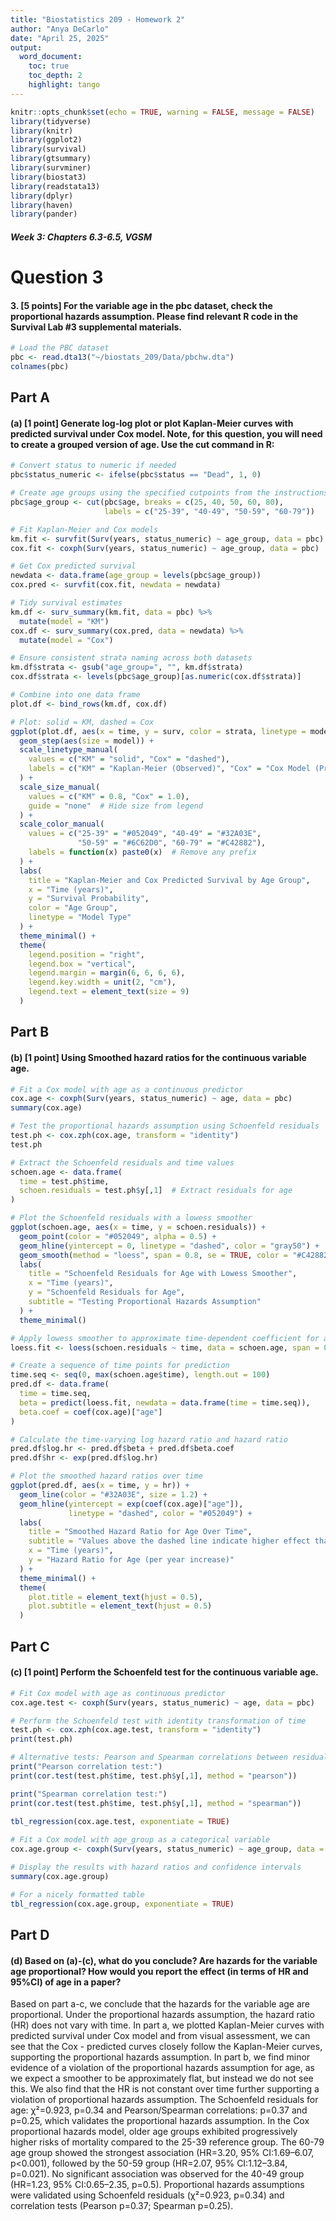 ```yaml
---
title: "Biostatistics 209 - Homework 2"
author: "Anya DeCarlo"
date: "April 25, 2025"
output:
  word_document:
    toc: true
    toc_depth: 2
    highlight: tango
---
```


```r
knitr::opts_chunk$set(echo = TRUE, warning = FALSE, message = FALSE)
library(tidyverse)
library(knitr)
library(ggplot2)
library(survival)
library(gtsummary)
library(survminer)
library(biostat3)
library(readstata13)
library(dplyr)
library(haven)
library(pander)
```

#####  Week 3: Chapters 6.3-6.5, VGSM

# Question 3
#### 3. [5 points] For the variable age in the pbc dataset, check the proportional hazards assumption. Please find relevant R code in the Survival Lab #3 supplemental materials. 
```r
# Load the PBC dataset
pbc <- read.dta13("~/biostats_209/Data/pbchw.dta")
colnames(pbc)
```


## Part A
#### (a)	[1 point] Generate log-log plot or plot Kaplan-Meier curves with predicted survival under Cox model.  Note, for this question, you will need to create a grouped version of age. Use the cut command in R: 
```r

# Convert status to numeric if needed
pbc$status_numeric <- ifelse(pbc$status == "Dead", 1, 0)

# Create age groups using the specified cutpoints from the instructions
pbc$age_group <- cut(pbc$age, breaks = c(25, 40, 50, 60, 80), 
                     labels = c("25-39", "40-49", "50-59", "60-79"))

# Fit Kaplan-Meier and Cox models
km.fit <- survfit(Surv(years, status_numeric) ~ age_group, data = pbc)
cox.fit <- coxph(Surv(years, status_numeric) ~ age_group, data = pbc)

# Get Cox predicted survival
newdata <- data.frame(age_group = levels(pbc$age_group))
cox.pred <- survfit(cox.fit, newdata = newdata)

# Tidy survival estimates
km.df <- surv_summary(km.fit, data = pbc) %>%
  mutate(model = "KM")
cox.df <- surv_summary(cox.pred, data = newdata) %>%
  mutate(model = "Cox")

# Ensure consistent strata naming across both datasets
km.df$strata <- gsub("age_group=", "", km.df$strata)
cox.df$strata <- levels(pbc$age_group)[as.numeric(cox.df$strata)]

# Combine into one data frame
plot.df <- bind_rows(km.df, cox.df)

# Plot: solid = KM, dashed = Cox
ggplot(plot.df, aes(x = time, y = surv, color = strata, linetype = model)) +
  geom_step(aes(size = model)) +
  scale_linetype_manual(
    values = c("KM" = "solid", "Cox" = "dashed"),
    labels = c("KM" = "Kaplan-Meier (Observed)", "Cox" = "Cox Model (Predicted)")
  ) +
  scale_size_manual(
    values = c("KM" = 0.8, "Cox" = 1.0),
    guide = "none"  # Hide size from legend
  ) +
  scale_color_manual(
    values = c("25-39" = "#052049", "40-49" = "#32A03E", 
               "50-59" = "#6C62D0", "60-79" = "#C42882"),
    labels = function(x) paste0(x)  # Remove any prefix
  ) +
  labs(
    title = "Kaplan-Meier and Cox Predicted Survival by Age Group",
    x = "Time (years)",
    y = "Survival Probability",
    color = "Age Group",
    linetype = "Model Type"
  ) +
  theme_minimal() +
  theme(
    legend.position = "right",
    legend.box = "vertical",
    legend.margin = margin(6, 6, 6, 6),
    legend.key.width = unit(2, "cm"),
    legend.text = element_text(size = 9)
  )
```


## Part B
#### (b) [1 point] Using Smoothed hazard ratios for the continuous variable age.
```r
# Fit a Cox model with age as a continuous predictor
cox.age <- coxph(Surv(years, status_numeric) ~ age, data = pbc)
summary(cox.age)

# Test the proportional hazards assumption using Schoenfeld residuals
test.ph <- cox.zph(cox.age, transform = "identity")
test.ph

# Extract the Schoenfeld residuals and time values
schoen.age <- data.frame(
  time = test.ph$time,
  schoen.residuals = test.ph$y[,1]  # Extract residuals for age
)

# Plot the Schoenfeld residuals with a lowess smoother
ggplot(schoen.age, aes(x = time, y = schoen.residuals)) +
  geom_point(color = "#052049", alpha = 0.5) +
  geom_hline(yintercept = 0, linetype = "dashed", color = "gray50") +
  geom_smooth(method = "loess", span = 0.8, se = TRUE, color = "#C42882") +
  labs(
    title = "Schoenfeld Residuals for Age with Lowess Smoother",
    x = "Time (years)",
    y = "Schoenfeld Residuals for Age",
    subtitle = "Testing Proportional Hazards Assumption"
  ) +
  theme_minimal()

# Apply lowess smoother to approximate time-dependent coefficient for age
loess.fit <- loess(schoen.residuals ~ time, data = schoen.age, span = 0.8)

# Create a sequence of time points for prediction
time.seq <- seq(0, max(schoen.age$time), length.out = 100)
pred.df <- data.frame(
  time = time.seq,
  beta = predict(loess.fit, newdata = data.frame(time = time.seq)),
  beta.coef = coef(cox.age)["age"]
)

# Calculate the time-varying log hazard ratio and hazard ratio
pred.df$log.hr <- pred.df$beta + pred.df$beta.coef
pred.df$hr <- exp(pred.df$log.hr)

# Plot the smoothed hazard ratios over time
ggplot(pred.df, aes(x = time, y = hr)) +
  geom_line(color = "#32A03E", size = 1.2) +
  geom_hline(yintercept = exp(coef(cox.age)["age"]), 
             linetype = "dashed", color = "#052049") +
  labs(
    title = "Smoothed Hazard Ratio for Age Over Time",
    subtitle = "Values above the dashed line indicate higher effect than average",
    x = "Time (years)",
    y = "Hazard Ratio for Age (per year increase)"
  ) +
  theme_minimal() +
  theme(
    plot.title = element_text(hjust = 0.5),
    plot.subtitle = element_text(hjust = 0.5)
  )
```

## Part C
#### (c)	[1 point] Perform the Schoenfeld test for the continuous variable age.

```r
# Fit Cox model with age as continuous predictor
cox.age.test <- coxph(Surv(years, status_numeric) ~ age, data = pbc)

# Perform the Schoenfeld test with identity transformation of time
test.ph <- cox.zph(cox.age.test, transform = "identity")
print(test.ph)

# Alternative tests: Pearson and Spearman correlations between residuals and time
print("Pearson correlation test:")
print(cor.test(test.ph$time, test.ph$y[,1], method = "pearson"))

print("Spearman correlation test:")
print(cor.test(test.ph$time, test.ph$y[,1], method = "spearman"))

tbl_regression(cox.age.test, exponentiate = TRUE)
 
# Fit a Cox model with age_group as a categorical variable
cox.age.group <- coxph(Surv(years, status_numeric) ~ age_group, data = pbc)

# Display the results with hazard ratios and confidence intervals
summary(cox.age.group)

# For a nicely formatted table
tbl_regression(cox.age.group, exponentiate = TRUE)
```

## Part D
#### (d)	Based on (a)-(c), what do you conclude? Are hazards for the variable age proportional? How would you report the effect (in terms of HR and 95%CI) of age in a paper?
Based on part a-c, we conclude that the hazards for the variable age are proportional. 
Under the proportional hazards assumption, the hazard ratio (HR) does not vary with time. 
In part a, we plotted Kaplan-Meier curves with predicted survival under Cox model and from visual assessment, we can see that the Cox - predicted curves closely follow the Kaplan-Meier curves, supporting the proportional hazards assumption.
In part b, we find minor evidence of a violation of the proportional hazards assumption for age, as we expect a smoother to be approximately flat, but instead we do not see this.
We also find that the HR is not constant over time further supporting a violation of proportional hazards assumption.
The Schoenfeld residuals for age: χ²=0.923, p=0.34 and Pearson/Spearman correlations: p=0.37 and p=0.25, which validates the proportional hazards assumption.
In the Cox proportional hazards model, older age groups exhibited progressively higher risks of mortality compared to the 25-39 reference group. The 60-79 age group showed the strongest association (HR=3.20, 95% CI:1.69–6.07, p<0.001), followed by the 50-59 group (HR=2.07, 95% CI:1.12–3.84, p=0.021). No significant association was observed for the 40-49 group (HR=1.23, 95% CI:0.65–2.35, p=0.5). Proportional hazards assumptions were validated using Schoenfeld residuals (χ²=0.923, p=0.34) and correlation tests (Pearson p=0.37; Spearman p=0.25).